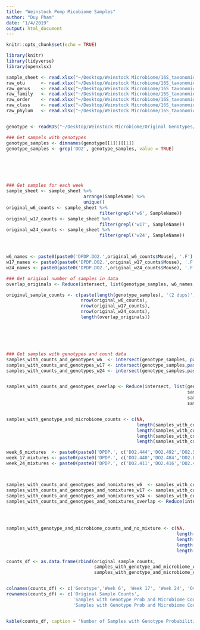 ```yaml
---
title: "Weinstock Pomp Micobiome Samples"
author: "Duy Pham"
date: "1/4/2019"
output: html_document
---
```


```r
knitr::opts_chunk$set(echo = TRUE)
```



```r
library(knitr)
library(tidyverse)
library(openxlsx)
```







```r
sample_sheet <- read.xlsx("~/Desktop/Weinstock Microbiome/16S_taxonomic_abundance_tables_for_Pomp_DO_mouse_data/taxonomic_abundance_filtered_unnormalized_20181004.xlsx", sheet = 'Sample IDs')
raw_otu      <- read.xlsx("~/Desktop/Weinstock Microbiome/16S_taxonomic_abundance_tables_for_Pomp_DO_mouse_data/taxonomic_abundance_filtered_unnormalized_20181004.xlsx", sheet = 'otu_abundance')
raw_genus    <- read.xlsx("~/Desktop/Weinstock Microbiome/16S_taxonomic_abundance_tables_for_Pomp_DO_mouse_data/taxonomic_abundance_filtered_unnormalized_20181004.xlsx", sheet = 'genus_abundance')
raw_family   <- read.xlsx("~/Desktop/Weinstock Microbiome/16S_taxonomic_abundance_tables_for_Pomp_DO_mouse_data/taxonomic_abundance_filtered_unnormalized_20181004.xlsx", sheet = 'family_abundance')
raw_order    <- read.xlsx("~/Desktop/Weinstock Microbiome/16S_taxonomic_abundance_tables_for_Pomp_DO_mouse_data/taxonomic_abundance_filtered_unnormalized_20181004.xlsx", sheet = 'order_abundance')
raw_class    <- read.xlsx("~/Desktop/Weinstock Microbiome/16S_taxonomic_abundance_tables_for_Pomp_DO_mouse_data/taxonomic_abundance_filtered_unnormalized_20181004.xlsx", sheet = 'class_abundance')
raw_phylum   <- read.xlsx("~/Desktop/Weinstock Microbiome/16S_taxonomic_abundance_tables_for_Pomp_DO_mouse_data/taxonomic_abundance_filtered_unnormalized_20181004.xlsx", sheet = 'phylum_abundance')


genotype <- readRDS("~/Desktop/Weinstock Microbiome/Original Genotypes/pomp_genoprobs_qtl2.rds")
```




```r

### Get sampels with genotypes
genotype_samples <- dimnames(genotype[[1]])[[1]]
genotype_samples <- grep('DO2', genotype_samples, value = TRUE)






### Get samples for each week
sample_sheet <- sample_sheet %>%
                             arrange(SampleName) %>%
                             unique() 
original_w6_counts <- sample_sheet %>%
                                   filter(grepl('w6', SampleName))
original_w17_counts <- sample_sheet %>%
                                   filter(grepl('w17', SampleName))
original_w24_counts <- sample_sheet %>%
                                   filter(grepl('w24', SampleName))



w6_names <- paste0(paste0('DPDP.DO2.',original_w6_counts$Mouse), '.F')
w17_names <- paste0(paste0('DPDP.DO2.',original_w17_counts$Mouse), '.F')
w24_names <- paste0(paste0('DPDP.DO2.',original_w24_counts$Mouse), '.F')


```





```r

### Get original number of samples in data
overlap_originals <- Reduce(intersect, list(genotype_samples, w6_names, w17_names, w24_names))

original_sample_counts <- c(paste(length(genotype_samples), '(2 dups)'), 
                            nrow(original_w6_counts), 
                            nrow(original_w17_counts), 
                            nrow(original_w24_counts),
                            length(overlap_originals))






### Get samples with genotypes and count data
samples_with_counts_and_genotypes_w6  <- intersect(genotype_samples, paste0(paste0('DPDP.DO2.', original_w6_counts$Mouse),'.F'))
samples_with_counts_and_genotypes_w17 <- intersect(genotype_samples,paste0(paste0('DPDP.DO2.', original_w17_counts$Mouse),'.F'))
samples_with_counts_and_genotypes_w24 <- intersect(genotype_samples,paste0(paste0('DPDP.DO2.', original_w24_counts$Mouse),'.F'))


samples_with_counts_and_genotypes_overlap <- Reduce(intersect, list(genotype_samples, 
                                                                    samples_with_counts_and_genotypes_w6,
                                                                    samples_with_counts_and_genotypes_w17,
                                                                    samples_with_counts_and_genotypes_w24))


samples_with_genotype_and_microbiome_counts <- c(NA,
                                                 length(samples_with_counts_and_genotypes_w6),
                                                 length(samples_with_counts_and_genotypes_w17),
                                                 length(samples_with_counts_and_genotypes_w24),
                                                 length(samples_with_counts_and_genotypes_overlap))

```

```r
week_6_mixtures  <- paste0(paste0('DPDP.', c('DO2.444','DO2.492','DO2.507','DO2.541','DO2.552')), '.F')
week_17_mixtures <- paste0(paste0('DPDP.', c('DO2.440','DO2.484','DO2.833','DO2.835','DO2.836','DO2.840','DO2.841','DO2.850')), '.F')
week_24_mixtures <- paste0(paste0('DPDP.', c('DO2.411','DO2.416','DO2.472','DO2.504','DO2.539','DO2.549','DO2.732','DO2.801','DO2.825','DO2.846')), '.F')



samples_with_counts_and_genotypes_and_nomixtures_w6  <- samples_with_counts_and_genotypes_w6[-match(week_6_mixtures, samples_with_counts_and_genotypes_w6)]
samples_with_counts_and_genotypes_and_nomixtures_w17 <- samples_with_counts_and_genotypes_w17[-match(week_17_mixtures, samples_with_counts_and_genotypes_w17)]
samples_with_counts_and_genotypes_and_nomixtures_w24 <- samples_with_counts_and_genotypes_w24[-match(week_24_mixtures, samples_with_counts_and_genotypes_w24)]
samples_with_counts_and_genotypes_and_nomixtures_overlap <- Reduce(intersect, list(samples_with_counts_and_genotypes_and_nomixtures_w6,
                                                                                   samples_with_counts_and_genotypes_and_nomixtures_w17,
                                                                                   samples_with_counts_and_genotypes_and_nomixtures_w24))


samples_with_genotype_and_microbiome_counts_and_no_mixture <- c(NA,
                                                                length(samples_with_counts_and_genotypes_and_nomixtures_w6),
                                                                length(samples_with_counts_and_genotypes_and_nomixtures_w17),
                                                                length(samples_with_counts_and_genotypes_and_nomixtures_w24),
                                                                length(samples_with_counts_and_genotypes_and_nomixtures_overlap))

```



```r

counts_df <- as.data.frame(rbind(original_sample_counts,
                                 samples_with_genotype_and_microbiome_counts,
                                 samples_with_genotype_and_microbiome_counts_and_no_mixture))


colnames(counts_df) <- c('Genotype','Week 6', 'Week 17', 'Week 24', 'Overlap')
rownames(counts_df) <- c('Original Sample Counts',
                         'Samples with Genotype Prob and Microbiome Counts',
                         'Samples with Genotype Prob and Microbiome Counts and No Mixture')


kable(counts_df, caption = 'Number of Samples with Genotype Probabilities and Microbiome Count')
```




